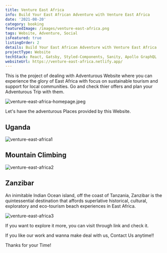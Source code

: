 ```yaml
---
title: Venture East Africa
info: Build Your East African Adventure with Venture East Africa
date: '2021-08-20'
category: booking
featuredImage: /images/venture-east-africa.png
tags: Website, Adventure, Social
isFeatured: true
listingOrder: 2
details: Build Your East African Adventure with Venture East Africa
projectType: Website
techStack: React, Gatsby, Styled-Components, Sanity, Apollo GraphQL
websiteUrl: https://venture-east-africa.netlify.app/
---
```


This is the project of dealing with Adventurous Website where you can experience the glory of East Africa with focus on sustainable tourism and support for local communities.
Go and check thier offers and plan your Adventurous Trip with them.

![venture-east-africa-homepage.jpeg](../images/venture-east-africa-homepage.jpeg)

Let's have the adventurous Places provided by this Website.

## Uganda

![venture-east-africa1](../images/venture-east-africa1.jpeg)

## Mountain Climbing

![venture-east-africa2](../images/venture-east-africa2.jpeg)

## Zanzibar

An inimitable Indian Ocean island, off the coast of Tanzania, Zanzibar is the quintessential destination that affords superlative historical, cultural, exploratory and eco-tourism beach experiences in East Africa.

![venture-east-africa3](../images/venture-east-africa3.jpeg)

If you want to explore it more, you can visit through link and check it.

If you like our work and wanna make deal with us, Contact Us anytime!!

Thanks for your Time!
